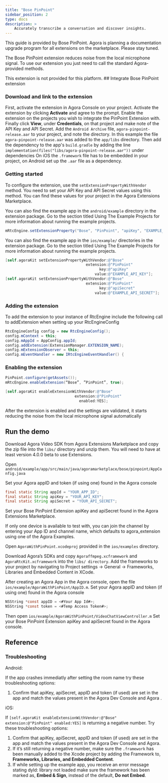 ```yaml
---
title: "Bose PinPoint"
sidebar_position: 2
type: docs
description: >
    Accurately transcribe a conversation and discover insights.
---
```


This guide is provided by Bose PinPoint. Agora is planning a documentation upgrade program for all extensions on the marketplace. Please stay tuned.

The Bose PinPoint extension reduces noise from the local microphone signal. To use our extension you just need to call the standard Agora-provided methods.

<PlatformWrapper notAllowed="android">
<PlatformWrapper notAllowed="ios">
This extension is not provided for this platform.
</PlatformWrapper>
</PlatformWrapper>
<PlatformWrapper notAllowed="web">
<PlatformWrapper notAllowed="macos">
<PlatformWrapper notAllowed="windows">
<PlatformWrapper notAllowed="flutter">
<PlatformWrapper notAllowed="react-native">
## Integrate Bose PinPoint extension

### Download and link to the extension

First, activate the extension in Agora Console on your project. Activate the extension by clicking **Activate** and agree to the prompt. Enable the extension on the projects you wish to integrate the PinPoint Extension with. Finally click **View**, under **Credentials**, on that project and make note of the API Key and API Secret.
<PlatformWrapper platform="android">
Add the `Android Archive` file, `agora-pinpoint-release.aar` to your project, and note the directory. In this example the file `agora-pinpoint-release.aar` was added to the `app/libs` directory. Then add the dependency to the app's `build.gradle` by adding the line `implementation(files("libs/agora-pinpoint-release.aar"))` under dependencies
</PlatformWrapper>
<PlatformWrapper platform="ios">
On iOS the `.framework` file has to be embedded in your project, on Android set up the `.aar` file as a dependency.
</PlatformWrapper>

### Getting started

To configure the extension, use the `setExtensionPropertyWithVendor` method. You need to set your API Key and API Secret values using this method. You can find these values for your project in the Agora Extensions Marketplace.

<PlatformWrapper platform="android">

You can also find the example app in the `android/example` directory in the extension package. Go to the section titled Using The Example Projects for more information about running the example projects.

```java
mRtcEngine.setExtensionProperty("Bose", "PinPoint", "apiKey", "EXAMPLE_API_KEY"); mRtcEngine.setExtensionProperty("Bose", "PinPoint", "apiSecret", "EXAMPLE_API_SECRET");
```
</PlatformWrapper>
<PlatformWrapper platform="ios">

You can also find the example app in the `ios/example/` directories in the extension package. Go to the section titled Using The Example Projects for more information about running the example projects.

```objective-c
[self.agoraKit setExtensionPropertyWithVendor:@"Bose"
                                    extension:@"PinPoint"
                                          key:@"apiKey"
                                        value:@"EXAMPLE_API_KEY"];
[self.agoraKit setExtensionPropertyWithVendor:@"Bose"
                                    extension:@"PinPoint"
                                          key:@"apiSecret"
                                        value:@"EXAMPLE_API_SECRET"];
```
</PlatformWrapper>

### Adding the extension

To add the extension to your instance of RtcEngine include the following call to addExtension when setting up your RtcEngineConfig

```java
RtcEngineConfig config = new RtcEngineConfig();
config.mContext = this;
config.mAppId = AppConfig.appId;
config.addExtension(ExtensionManager.EXTENSION_NAME);
config.mExtensionObserver = this;
config.mEventHandler = new IRtcEngineEventHandler() {
```


### Enabling the extension

<PlatformWrapper platform="android">

```java
PinPoint.configure(getAssets());
mRtcEngine.enableExtension(“Bose”, ”PinPoint”, true);
```
</PlatformWrapper>

<PlatformWrapper platform="ios">

```objective-c
[self.agoraKit enableExtensionWithVendor:@"Bose"
                               extension:@"PinPoint"
                                 enabled:YES];
```
</PlatformWrapper>

After the extension is enabled and the settings are validated, it starts reducing the noise from the local microphone signal automatically

## Run the demo

Download Agora Video SDK from Agora Extensions Marketplace and copy the zip file into the `libs/` directory and unzip them. You will need to have at least version 4.0.0 beta to use Extensions.

<PlatformWrapper platform="android">

Open `android/example/app/src/main/java/agoramarketplace/bose/pinpoint/AppConfig.java`

Set your Agora appID and token (if using one) found in the Agora console

```java
final static String appId = "YOUR_APP_ID";
final static String apiKey = "YOUR_API_KEY";
final static String apiSecret = "YOUR_API_SECRET";
```

Set your Bose PinPoint Extension apiKey and apiSecret found in the Agora Extensions Marketplace.

If only one device is available to test with, you can join the channel by entering your App ID and channel name, which defaults to agora_extension using one of the <Link to="{{Global.AGORA_WEBDEMO_URL}}/agora-web-showcase/examples/Agora-Web-Tutorial-1to1-Web/">Agora Examples</Link>.

</PlatformWrapper>

<PlatformWrapper platform="ios">

Open `AgoraWithPinPoint.xcodeproj` provided in the `ios/examples` directory.

Download Agora’s SDKs and copy `Agoraffmpeg.xcframework` and `AgoraRtcKit.xcframework` into the `libs/ directory`. Add the frameworks to your project by navigating to Project settings -> General -> Frameworks, Libraries and Embedded Content in XCode.

After creating an Agora App in the Agora console, open the file `ios/example/AgoraWithPinPoint/AppID.m`. Set your Agora appID and token (if using one) found in the Agora console

```objective-c
NSString *const appID = <#Your App Id#>;
NSString *const token = <#Temp Access Token#>;
```

Then open `ios/example/AgoraWithPinPoint/VideoChatViewController.m` Set your Bose PinPoint Extension apiKey and apiSecret found in the Agora console.
</PlatformWrapper>
## Reference

### Troubleshooting

Android:

If the app crashes immediatly after setting the room name try these troubleshooting options:

1. Confirm that apiKey, apiSecret, appID and token (if used) are set in the app and match the values present in the Agora Dev Console and Agora .

iOS:

If `[self.agoraKit enableExtensionWithVendor:@"Bose" extension:@"PinPoint" enabled:YES]` is returning a negative number. Try these troubleshooting options:

1. Confirm that apiKey, apiSecret, appID and token (if used) are set in the app and match the values present in the Agora Dev Console and Agora.
2. If it’s still returning a negative number, make sure the `.framework` has been manually added to the Xcode project by adding the Framework to, **Frameworks, Libraries, and Embedded Content**.
3. If while setting up the example app, you receive an error message stating dyld: library not loaded make sure the framework has been marked as, **Embed & Sign**, instead of the default, **Do not Embed**.

</PlatformWrapper>
</PlatformWrapper>
</PlatformWrapper>
</PlatformWrapper>
</PlatformWrapper>